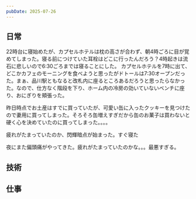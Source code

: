 ```yaml
---
pubDate: 2025-07-26
---
```



## 日常

22時台に寝始めたが、カプセルホテルは枕の高さが合わず、朝4時ごろに目が覚めてしまった。寝る前につけていた耳栓はどこに行ったんだろう？4時起きは流石に悲しいので6:30ごろまでは寝ることにした。
カプセルホテルを7時に出て、どこかカフェのモーニングを食べようと思ったがドトールは7:30オープンだった。まぁ、品川駅ともなると改札内に座るところあるだろうと思ったらなかった。なので、仕方なく階段を下り、ホーム内の冷房の効いていないベンチに座り、おにぎりを頬張った。

昨日時点でお土産はすでに買っていたが、可愛い缶に入ったクッキーを見つけたので妻用に買ってしまった。そろそろ缶増えすぎだから缶のお菓子は買わないと硬く心を決めていたのに買ってしまった。。。。

疲れがたまっていたのか、閃輝暗点が始まった。すぐ寝た

夜にまた偏頭痛がやってきた。疲れがたまっていたのかな。。。最悪すぎる。

## 技術


## 仕事


